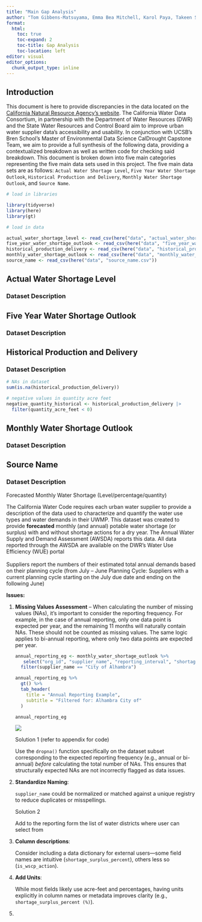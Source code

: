 ```yaml
---
title: "Main Gap Analysis"
author: "Tom Gibbens-Matsuyama, Emma Bea Mitchell, Karol Paya, Takeen Shamloo"
format:
  html: 
    toc: true
    toc-expand: 2
    toc-title: Gap Analysis 
    toc-location: left
editor: visual
editor_options: 
  chunk_output_type: inline
---
```


## Introduction

This document is here to provide discrepancies in the data located on the [California Natural Resource Agency's website](https://data.cnra.ca.gov/dataset/urban-water-data-drought). The California Water Data Consortium, in partnership with the Department of Water Resources (DWR) and the State Water Resources and Control Board aim to improve urban water supplier data's accessibility and usability. In conjunction with UCSB's Bren School's Master of Environmental Data Science CalDrought Capstone Team, we aim to provide a full synthesis of the following data, providing a contextualized breakdown as well as written code for checking said breakdown. This document is broken down into five main categories representing the five main data sets used in this project. The five main data sets are as follows: `Actual Water Shortage Level`, `Five Year Water Shortage Outlook`, `Historical Production and Delivery`, `Monthly Water Shortage Outlook`, and `Source Name`.

```r
# load in libraries

library(tidyverse)
library(here)
library(gt)

# load in data

actual_water_shortage_level <- read_csv(here("data", "actual_water_shortage_level.csv"))
five_year_water_shortage_outlook <- read_csv(here("data", "five_year_water_shortage_outlook.csv"))
historical_production_delivery <- read_csv(here("data", "historical_production_delivery.csv"))
monthly_water_shortage_outlook <- read_csv(here("data", "monthly_water_shortage_outlook.csv"))
source_name <- read_csv(here("data", "source_name.csv"))
```

## Actual Water Shortage Level

### Dataset Description

## Five Year Water Shortage Outlook

### Dataset Description

## Historical Production and Delivery

### Dataset Description

```r
# NAs in dataset
sum(is.na(historical_production_delivery))

# negative values in quantity acre feet
negative_quantity_historical <- historical_production_delivery |> 
  filter(quantity_acre_feet < 0)


```

## Monthly Water Shortage Outlook

### Dataset Description

## Source Name

### Dataset Description

Forecasted Monthly Water Shortage (Level/percentage/quantity)

The California Water Code requires each urban water supplier to provide a description of the data used to characterize and quantify the water use types and water demands in their UWMP. This dataset was created to provide **forecasted** monthly (and annual) potable water shortage (or surplus) with and without shortage actions for a dry year. The Annual Water Supply and Demand Assessment (AWSDA) reports this data. All data reported through the AWSDA are available on the DWR’s Water Use Efficiency (WUE) portal\
\
Suppliers report the numbers of their estimated total annual demands based on their planning cycle (from July – June Planning Cycle: Suppliers with a current planning cycle starting on the July due date and ending on the following June)

**Issues:**

1.  **Missing Values Assessment** – When calculating the number of missing values (NAs), it's important to consider the reporting frequency. For example, in the case of annual reporting, only one data point is expected per year, and the remaining 11 months will naturally contain NAs. These should not be counted as missing values. The same logic applies to bi-annual reporting, where only two data points are expected per year.

    ```r

    annual_reporting_eg <- monthly_water_shortage_outlook %>%
       select("org_id", "supplier_name", "reporting_interval", "shortage_surplus_acre_feet")%>%
      filter(supplier_name == "City of Alhambra")

    annual_reporting_eg %>%
      gt() %>%
      tab_header(
        title = "Annual Reporting Example",
        subtitle = "Filtered for: Alhambra City of"
      )

    annual_reporting_eg
    ```

    ![](images/clipboard-3092360758.png)

    Solution 1 (refer to appendix for code)

    Use the `dropna()` function specifically on the dataset subset corresponding to the expected reporting frequency (e.g., annual or bi-annual) *before* calculating the total number of NAs. This ensures that structurally expected NAs are not incorrectly flagged as data issues.

2.  **Standardize Naming**:\

    `supplier_name` could be normalized or matched against a unique registry to reduce duplicates or misspellings.

    Solution 2

    Add to the reporting form the list of water districts where user can select from

3.  **Column descriptions**:\

    Consider including a data dictionary for external users—some field names are intuitive (`shortage_surplus_percent`), others less so (`is_wscp_action`).

4.  **Add Units**:\

    While most fields likely use acre-feet and percentages, having units explicitly in column names or metadata improves clarity (e.g., `shortage_surplus_percent (%)`).

5.  
